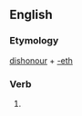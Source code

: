 ==English==

===Etymology===
[[dishonour]] + [[-eth]]

===Verb===
{{infl|en|verb form}}

# {{archaic third-person singular of|dishonour}}